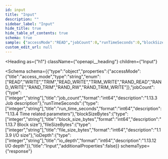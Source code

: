 ```yaml
---
id: input
title: "Input"
description: ""
sidebar_label: "Input"
hide_title: true
hide_table_of_contents: true
schema: true
sample: {"accessMode":"READ","jobCount":0,"runTimeSeconds":0,"blockSizeBytes":0,"fileSizeBytes":0,"ioDepth":0}
custom_edit_url: null
---
```



<Heading
  as={"h1"}
  className={"openapi__heading"}
  children={"Input"}
>
</Heading>





<Schema
  schema={{"type":"object","properties":{"accessMode":{"title":"access_mode","type":"string","enum":["READ","WRITE","TRIM","READ_WRITE","TRIM_WRITE","RAND_READ","RAND_WRITE","RAND_TRIM","RAND_RW","RAND_TRIM_WRITE"]},"jobCount":{"type":["integer","string"],"title":"job_count","format":"int64","description":"1.13.3 Job description"},"runTimeSeconds":{"type":["integer","string"],"title":"run_time_seconds","format":"int64","description":"1.13.4 Time related parameters"},"blockSizeBytes":{"type":["integer","string"],"title":"block_size_bytes","format":"int64","description":"1.13.7 Block size"},"fileSizeBytes":{"type":["integer","string"],"title":"file_size_bytes","format":"int64","description":"1.13.9 I/O size"},"ioDepth":{"type":["integer","string"],"title":"io_depth","format":"int64","description":"1.13.12 I/O depth"}},"title":"Input","additionalProperties":false}}
  schemaType={"response"}
>
  
</Schema>
            